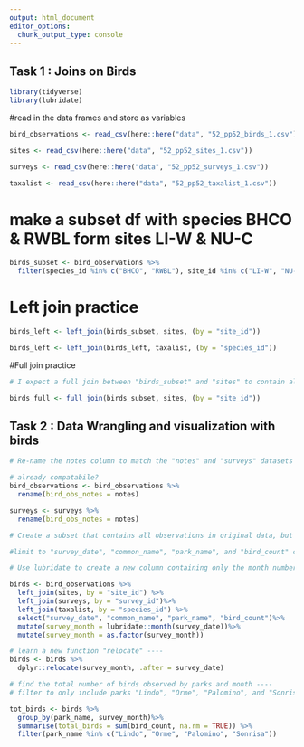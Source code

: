 ```yaml
---
output: html_document
editor_options: 
  chunk_output_type: console
---
```


## Task 1 : Joins on Birds
```r
library(tidyverse)
library(lubridate)
```

#read in the data frames and store as variables
```r
bird_observations <- read_csv(here::here("data", "52_pp52_birds_1.csv"))

sites <- read_csv(here::here("data", "52_pp52_sites_1.csv"))

surveys <- read_csv(here::here("data", "52_pp52_surveys_1.csv"))

taxalist <- read_csv(here::here("data", "52_pp52_taxalist_1.csv"))
```

# make a subset df with species BHCO & RWBL form sites LI-W & NU-C
```r
birds_subset <- bird_observations %>%
  filter(species_id %in% c("BHCO", "RWBL"), site_id %in% c("LI-W", "NU-C")) 
```

# Left join practice
```r
birds_left <- left_join(birds_subset, sites, (by = "site_id"))

birds_left <- left_join(birds_left, taxalist, (by = "species_id"))
```

#Full join practice
```r
# I expect a full join between "birds_subset" and "sites" to contain all columns from both data sets ----

birds_full <- full_join(birds_subset, sites, (by = "site_id"))
```

## Task 2 : Data Wrangling and visualization with birds

```r
# Re-name the notes column to match the "notes" and "surveys" datasets ----

# already compatabile?
bird_observations <- bird_observations %>%
  rename(bird_obs_notes = notes)

surveys <- surveys %>%
  rename(bird_obs_notes = notes)

# Create a subset that contains all observations in original data, but combines taxonomic, site, and survey info.

#limit to "survey_date", "common_name", "park_name", and "bird_count" columns only

# Use lubridate to create a new column containing only the month number, then turn it into a factor again.

birds <- bird_observations %>%
  left_join(sites, by = "site_id") %>%
  left_join(surveys, by = "survey_id")%>%
  left_join(taxalist, by = "species_id") %>%
  select("survey_date", "common_name", "park_name", "bird_count")%>%
  mutate(survey_month = lubridate::month(survey_date))%>%
  mutate(survey_month = as.factor(survey_month))
```

```r
# learn a new function "relocate" ----
birds <- birds %>%
  dplyr::relocate(survey_month, .after = survey_date)
```


```r

# find the total number of birds observed by parks and month ----
# filter to only include parks "Lindo", "Orme", "Palomino", and "Sonrisa"

tot_birds <- birds %>%
  group_by(park_name, survey_month)%>%
  summarise(total_birds = sum(bird_count, na.rm = TRUE)) %>%
  filter(park_name %in% c("Lindo", "Orme", "Palomino", "Sonrisa"))
```




